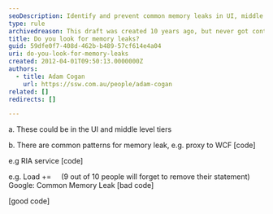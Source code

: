 ```yaml
---
seoDescription: Identify and prevent common memory leaks in UI, middle tiers and RIA services with best practices.
type: rule
archivedreason: This draft was created 10 years ago, but never got content
title: Do you look for memory leaks?
guid: 59dfe0f7-408d-462b-b489-57cf614e4a04
uri: do-you-look-for-memory-leaks
created: 2012-04-01T09:50:13.0000000Z
authors:
  - title: Adam Cogan
    url: https://ssw.com.au/people/adam-cogan
related: []
redirects: []

---
```


a. These
could be in the UI and middle level tiers

b. There
are common patterns for memory leak, e.g. proxy to WCF [code]

e.g RIA service [code]

e.g. Load +=     (9 out of 10 people will forget to remove their statement)
Google: Common Memory Leak
[bad
code]

[good
code]